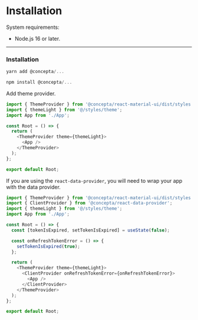 # Installation

System requirements:

- Node.js 16 or later.

---

### Installation

```js filename="yarn" copy
yarn add @concepta/...
```

```js filename="npm" copy
npm install @concepta/...
```

Add theme provider.

```js copy
import { ThemeProvider } from '@concepta/react-material-ui/dist/styles';
import { themeLight } from '@/styles/theme';
import App from './App';

const Root = () => {
  return (
    <ThemeProvider theme={themeLight}>
      <App />
    </ThemeProvider>
  );
};

export default Root;
```

If you are using the `react-data-provider`, you will need to wrap your app with the data provider.

```js copy {2,7,9-11,15,17}
import { ThemeProvider } from '@concepta/react-material-ui/dist/styles';
import { ClientProvider } from '@concepta/react-data-provider';
import { themeLight } from '@/styles/theme';
import App from './App';

const Root = () => {
  const [tokenIsExpired, setTokenIsExpired] = useState(false);

  const onRefreshTokenError = () => {
    setTokenIsExpired(true);
  };

  return (
    <ThemeProvider theme={themeLight}>
      <ClientProvider onRefreshTokenError={onRefreshTokenError}>
        <App />
      </ClientProvider>
    </ThemeProvider>
  );
};

export default Root;
```
